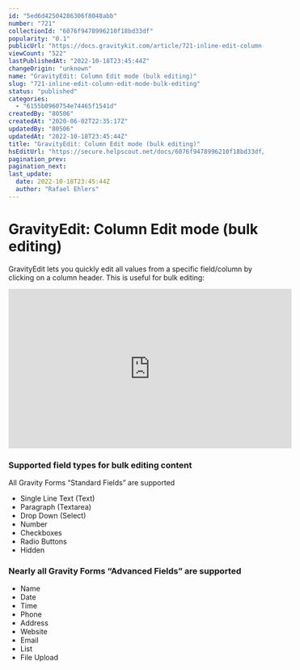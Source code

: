 ```yaml
---
id: "5ed6d42504286306f8048abb"
number: "721"
collectionId: "6076f9478996210f18bd33df"
popularity: "0.1"
publicUrl: "https://docs.gravitykit.com/article/721-inline-edit-column-edit-mode-bulk-editing"
viewCount: "522"
lastPublishedAt: "2022-10-18T23:45:44Z"
changeOrigin: "unknown"
name: "GravityEdit: Column Edit mode (bulk editing)"
slug: "721-inline-edit-column-edit-mode-bulk-editing"
status: "published"
categories: 
  - "6155b0960754e74465f1541d"
createdBy: "80506"
createdAt: "2020-06-02T22:35:17Z"
updatedBy: "80506"
updatedAt: "2022-10-18T23:45:44Z"
title: "GravityEdit: Column Edit mode (bulk editing)"
hsEditUrl: "https://secure.helpscout.net/docs/6076f9478996210f18bd33df/article/5ed6d42504286306f8048abb"
pagination_prev: 
pagination_next: 
last_update:
  date: 2022-10-18T23:45:44Z
  author: "Rafael Ehlers"
---
```


# GravityEdit: Column Edit mode (bulk editing)

GravityEdit lets you quickly edit all values from a specific field/column by clicking on a column header. This is useful for bulk editing:

<iframe allow="accelerometer; autoplay; encrypted-media; gyroscope; picture-in-picture" allowfullscreen="" frameborder="0" height="315" src="https://www.youtube.com/embed/YwfhbcgkNt0" width="560"></iframe>

### Supported field types for bulk editing content

All Gravity Forms “Standard Fields” are supported

- Single Line Text (Text)
- Paragraph (Textarea)
- Drop Down (Select)
- Number
- Checkboxes
- Radio Buttons
- Hidden

### Nearly all Gravity Forms “Advanced Fields” are supported

- Name
- Date
- Time
- Phone
- Address
- Website
- Email
- List
- File Upload